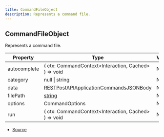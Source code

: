 ```yaml
---
title: CommandFileObject
description: Represents a command file.
---
```


## CommandFileObject

Represents a command file.

| Property     | Type                                                                                                                                     | Value |
| ------------ | ---------------------------------------------------------------------------------------------------------------------------------------- | ----- |
| autocomplete | ( ctx: CommandContext\<Interaction, Cached> ) => void                                                                                    | N/A   |
| category     | null \| string                                                                                                                           | N/A   |
| data         | [RESTPostAPIApplicationCommandsJSONBody](https://discord-api-types.dev/api/discord-api-types-v10#RESTPostAPIApplicationCommandsJSONBody) | N/A   |
| filePath     | [string](https://developer.mozilla.org/en-US/docs/Web/JavaScript/Reference/Global_Objects/String)                                        | N/A   |
| options      | CommandOptions                                                                                                                           | N/A   |
| run          | ( ctx: CommandContext\<Interaction, Cached> ) => void                                                                                    | N/A   |

- [Source](https://github.com/underctrl-io/commandkit/blob/7e608cc8c859522925eced5a54de0a18e9cbc1e9/packages/commandkit/src/types.ts#L92)
